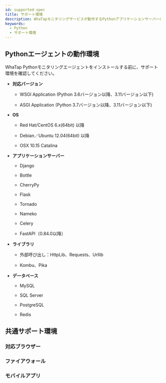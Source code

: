 ```yaml
---
id: supported-spec
title: サポート環境
description: WhaTapモニタリングサービスが動作するPythonアプリケーションサーバーの基本スペックについて説明します。
keywords:
  - Python
  - サポート環境
---
```


## Pythonエージェントの動作環境

WhaTap Pythonモニタリングエージェントをインストールする前に、サポート環境を確認してください。

- **対応バージョン**

  - WSGI Application (Python 3.6バージョン以降、3.11バージョン以下)

  - ASGI Application (Python 3.7バージョン以降、3.11バージョン以下)

- **OS**

  - Red Hat/CentOS 6.x(64bit) 以降

  - Debian／Ubuntu 12.04(64bit) 以降

  - OSX 10.15 Catalina

- **アプリケーションサーバー**

  - Django

  - Bottle

  - CherryPy

  - Flask

  - Tornado

  - Nameko

  - Celery

  - FastAPI（0.84.0以降）

- **ライブラリ**

  - 外部呼び出し：HttpLib、Requests、Urllib

  - Kombu、Pika

- **データベース**

  - MySQL

  - SQL Server

  - PostgreSQL

  - Redis

## 共通サポート環境

### 対応ブラウザー


<Supportedbrowser />

### ファイアウォール


<Proxy />

### モバイルアプリ


<Mobileapp />
